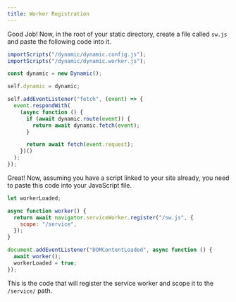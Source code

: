 ```yaml
---
title: Worker Registration
---
```


Good Job! Now, in the root of your static directory, create a file called `sw.js` and paste the following code into it.

```js
importScripts("/dynamic/dynamic.config.js");
importScripts("/dynamic/dynamic.worker.js");

const dynamic = new Dynamic();

self.dynamic = dynamic;

self.addEventListener("fetch", (event) => {
  event.respondWith(
    (async function () {
      if (await dynamic.route(event)) {
        return await dynamic.fetch(event);
      }

      return await fetch(event.request);
    })()
  );
});
```

Great! Now, assuming you have a script linked to your site already, you need to paste this code into your JavaScript file.

```js
let workerLoaded;

async function worker() {
  return await navigator.serviceWorker.register("/sw.js", {
    scope: "/service",
  });
}

document.addEventListener("DOMContentLoaded", async function () {
  await worker();
  workerLoaded = true;
});
```

This is the code that will register the service worker and scope it to the `/service/` path.

